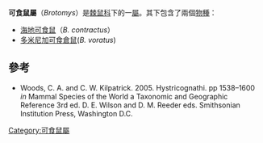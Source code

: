 {{automatic taxobox
| fossil_range = [[更新世|更新世]] - [[全新世|全新世]]
| taxon = Brotomys
| authority = [[格里特·S·米勒|Miller]], 1916
| subdivision_ranks = [[種|種]]
| subdivision =
†[[海地可食鼠|海地可食鼠]] ''B. contractus''<br>
†[[多米尼加可食倉鼠|多米尼加可食倉鼠]] ''B. vora''
}}
'''可食鼠屬'''（''Brotomys''）是[[棘鼠科|棘鼠科]]下的一[[屬|屬]]。其下包含了兩個[[物種|物種]]：

* [[海地可食鼠|海地可食鼠]]（''B. contractus''）
* [[多米尼加可食倉鼠|多米尼加可食倉鼠]](''B. voratus'')

==參考==
*Woods, C. A. and C. W. Kilpatrick. 2005.  Hystricognathi.  pp 1538–1600 ''in'' Mammal Species of the World a Taxonomic and Geographic Reference 3rd ed. D. E. Wilson and D. M. Reeder eds. Smithsonian Institution Press, Washington D.C.
{{Taxonbar|from=Q748274}}

[[Category:可食鼠屬|Category:可食鼠屬]]